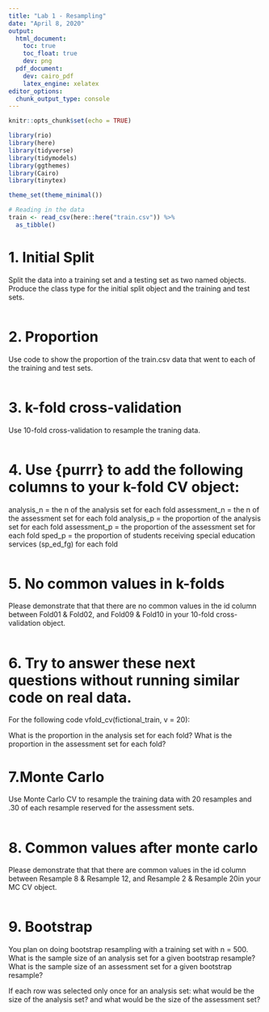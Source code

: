 ```yaml
---
title: "Lab 1 - Resampling"
date: "April 8, 2020"
output: 
  html_document:
    toc: true
    toc_float: true
    dev: png
  pdf_document:
    dev: cairo_pdf
    latex_engine: xelatex
editor_options: 
  chunk_output_type: console
---
```


```r
knitr::opts_chunk$set(echo = TRUE)

library(rio)
library(here)
library(tidyverse)
library(tidymodels)
library(ggthemes)
library(Cairo)
library(tinytex)

theme_set(theme_minimal())

# Reading in the data
train <- read_csv(here::here("train.csv")) %>% 
  as_tibble()
```

# 1. Initial Split

Split the data into a training set and a testing set as two named objects. Produce the class type for the initial split object and the training and test sets.

```rinitial


```

# 2. Proportion

Use code to show the proportion of the train.csv data that went to each of the training and test sets.

```r


```

# 3. k-fold cross-validation

Use 10-fold cross-validation to resample the traning data.

```r


```

# 4. Use {purrr} to add the following columns to your k-fold CV object:
analysis_n = the n of the analysis set for each fold
assessment_n = the n of the assessment set for each fold
analysis_p = the proportion of the analysis set for each fold
assessment_p = the proportion of the assessment set for each fold
sped_p = the proportion of students receiving special education services (sp_ed_fg) for each fold

```r

```

# 5. No common values in k-folds

Please demonstrate that that there are no common values in the id column between Fold01 & Fold02, and Fold09 & Fold10 in your 10-fold cross-validation object.

```r


```

# 6. Try to answer these next questions without running similar code on real data.

For the following code vfold_cv(fictional_train, v = 20):

What is the proportion in the analysis set for each fold?
What is the proportion in the assessment set for each fold?

# 7.Monte Carlo

Use Monte Carlo CV to resample the training data with 20 resamples and .30 of each resample reserved for the assessment sets.

```r

```

# 8. Common values after monte carlo

Please demonstrate that that there are common values in the id column between Resample 8 & Resample 12, and Resample 2 & Resample 20in your MC CV object.

```r

```

# 9. Bootstrap

You plan on doing bootstrap resampling with a training set with n = 500.
What is the sample size of an analysis set for a given bootstrap resample?
What is the sample size of an assessment set for a given bootstrap resample?

If each row was selected only once for an analysis set:
what would be the size of the analysis set?
and what would be the size of the assessment set?